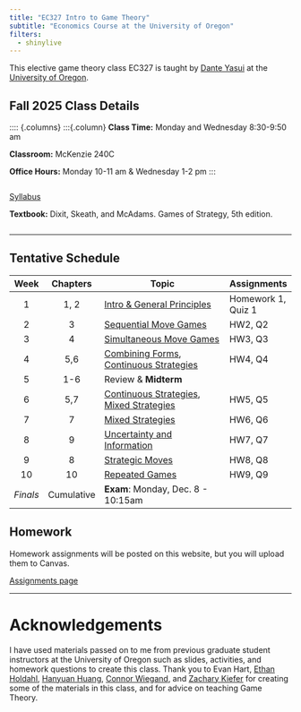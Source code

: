 ```yaml
---
title: "EC327 Intro to Game Theory"
subtitle: "Economics Course at the University of Oregon"
filters:
  - shinylive
---
```


This elective game theory class EC327 is taught by [Dante Yasui](danteyasui.org)
at the [University of Oregon](https://socialsciences.uoregon.edu/economics).

## Fall 2025 Class Details

:::: {.columns}
:::{.column}
**Class Time:** Monday and Wednesday 8:30-9:50 am

**Classroom:** McKenzie 240C

**Office Hours:** Monday 10-11 am \& Wednesday 1-2 pm
:::

::: {.column}
<a href="Syllabus/main.pdf" target="_blank">Syllabus</a>

**Textbook:**
Dixit, Skeath, and McAdams. Games of Strategy, 5th edition.
:::

---

## Tentative Schedule

| **Week** | **Chapters** | **Topic**                                                       | Assignments  |
|:--------:+:------------:+------------------------------------------------------------------+-----------|
|     1    |     1, 2    | [Intro & General Principles](Slides/#intro-and-syllabus-day)     | Homework 1, Quiz 1 |
|     2    |      3      | [Sequential Move Games](Slides/#sequential-games)                | HW2, Q2 |
|     3    |      4      | [Simultaneous Move Games](Slides/#simultaneous-games)            | HW3, Q3 |
|     4    |      5,6    | [Combining Forms](Slides/#combining-simultaneous-and-sequential), [Continuous Strategies](Slides/#simultaneous-games) | HW4, Q4 |
|     5    |      1-6    | Review & **Midterm**                                             |         |
|     6    |      5,7      | [Continuous Strategies](Slides/#simultaneous-games), [Mixed Strategies](Slides/#mixed-strategies)                     | HW5, Q5 |
|     7    |      7      | [Mixed Strategies](Slides/#mixed-strategies)                     | HW6, Q6 |
|     8    |      9      | [Uncertainty and Information](Slides/#asymmetric-info)           | HW7, Q7 |
|     9    |      8      | [Strategic Moves](Slides/#strategic-moves)                       | HW8, Q8 |
|    10    |      10     | [Repeated Games](Slides/#repeated-games)                         | HW9, Q9 |
| *Finals* |  Cumulative | **Exam**: Monday, Dec. 8 - 10:15am                               |    |

## Homework

Homework assignments will be posted on this website, but you will upload them to Canvas.

[Assignments page](Homework/index.qmd)

---

# Acknowledgements

I have used materials passed on to me from previous graduate student instructors at the University of Oregon
such as slides, activities, and homework questions to create this class.
Thank you to Evan Hart,
[Ethan Holdahl](https://ethanholdahl.com/),
[Hanyuan Huang](https://sites.google.com/view/hanyuanhuang/),
[Connor Wiegand](https://ctwie.me/),
and [Zachary Kiefer](https://zkiefer10.github.io/)
for creating some of the materials in this class,
and for advice on teaching Game Theory.

